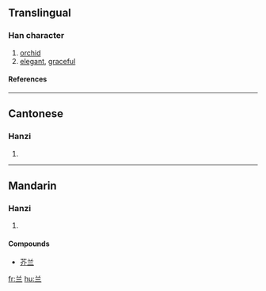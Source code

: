 {{see|蘭}}

==Translingual==
===Han character===
{{Han char|rn=12|rad=八|as=03|sn=5|four=|canj=廿一一 (TMM)}}
# [[orchid]]
# [[elegant]], [[graceful]]
====References====
{{Han ref|kx=0078.021|hdz=10242.020|uh=5170|ud=20848}}
----
==Cantonese==
===Hanzi===
{{yue-hanzi|jyut=|y=laan4}}
# {{defn|Cantonese}}
----
==Mandarin==
===Hanzi===
{{cmn-hanzi|tra=蘭|pin=[[lán]] (lan2)|wg=lan<sup>2</sup>}}
# {{defn|Mandarin}}

====Compounds====
*[[芥兰]]




[[fr:兰]]
[[hu:兰]]